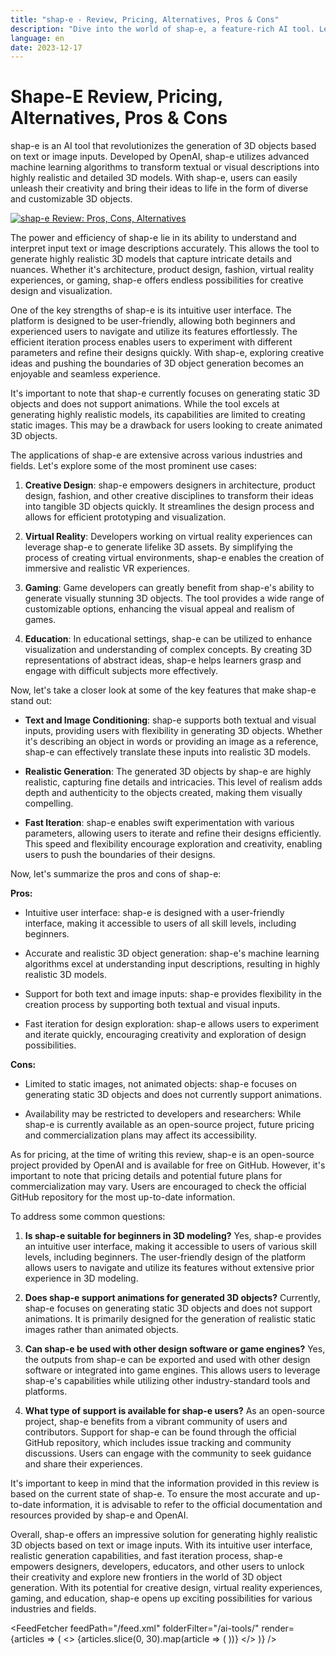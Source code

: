 ```yaml
---
title: "shap-e - Review, Pricing, Alternatives, Pros & Cons"
description: "Dive into the world of shap-e, a feature-rich AI tool. Learn about its features, pricing, and how it's making an impact. Don't miss out!"
language: en
date: 2023-12-17
---
```


# Shape-E Review, Pricing, Alternatives, Pros & Cons
        
shap-e is an AI tool that revolutionizes the generation of 3D objects based on text or image inputs. Developed by OpenAI, shap-e utilizes advanced machine learning algorithms to transform textual or visual descriptions into highly realistic and detailed 3D models. With shap-e, users can easily unleash their creativity and bring their ideas to life in the form of diverse and customizable 3D objects.


<BlogHeader />


[![shap-e Review: Pros, Cons, Alternatives](/ai-tools/shap-e.png)](https://github.com/openai/shap-e)



The power and efficiency of shap-e lie in its ability to understand and interpret input text or image descriptions accurately. This allows the tool to generate highly realistic 3D models that capture intricate details and nuances. Whether it's architecture, product design, fashion, virtual reality experiences, or gaming, shap-e offers endless possibilities for creative design and visualization.

One of the key strengths of shap-e is its intuitive user interface. The platform is designed to be user-friendly, allowing both beginners and experienced users to navigate and utilize its features effortlessly. The efficient iteration process enables users to experiment with different parameters and refine their designs quickly. With shap-e, exploring creative ideas and pushing the boundaries of 3D object generation becomes an enjoyable and seamless experience.

It's important to note that shap-e currently focuses on generating static 3D objects and does not support animations. While the tool excels at generating highly realistic models, its capabilities are limited to creating static images. This may be a drawback for users looking to create animated 3D objects.

The applications of shap-e are extensive across various industries and fields. Let's explore some of the most prominent use cases:

1. **Creative Design**: shap-e empowers designers in architecture, product design, fashion, and other creative disciplines to transform their ideas into tangible 3D objects quickly. It streamlines the design process and allows for efficient prototyping and visualization.

2. **Virtual Reality**: Developers working on virtual reality experiences can leverage shap-e to generate lifelike 3D assets. By simplifying the process of creating virtual environments, shap-e enables the creation of immersive and realistic VR experiences.

3. **Gaming**: Game developers can greatly benefit from shap-e's ability to generate visually stunning 3D objects. The tool provides a wide range of customizable options, enhancing the visual appeal and realism of games.

4. **Education**: In educational settings, shap-e can be utilized to enhance visualization and understanding of complex concepts. By creating 3D representations of abstract ideas, shap-e helps learners grasp and engage with difficult subjects more effectively.

Now, let's take a closer look at some of the key features that make shap-e stand out:

- **Text and Image Conditioning**: shap-e supports both textual and visual inputs, providing users with flexibility in generating 3D objects. Whether it's describing an object in words or providing an image as a reference, shap-e can effectively translate these inputs into realistic 3D models.

- **Realistic Generation**: The generated 3D objects by shap-e are highly realistic, capturing fine details and intricacies. This level of realism adds depth and authenticity to the objects created, making them visually compelling.

- **Fast Iteration**: shap-e enables swift experimentation with various parameters, allowing users to iterate and refine their designs efficiently. This speed and flexibility encourage exploration and creativity, enabling users to push the boundaries of their designs.

Now, let's summarize the pros and cons of shap-e:

**Pros:**

- Intuitive user interface: shap-e is designed with a user-friendly interface, making it accessible to users of all skill levels, including beginners.

- Accurate and realistic 3D object generation: shap-e's machine learning algorithms excel at understanding input descriptions, resulting in highly realistic 3D models.

- Support for both text and image inputs: shap-e provides flexibility in the creation process by supporting both textual and visual inputs.

- Fast iteration for design exploration: shap-e allows users to experiment and iterate quickly, encouraging creativity and exploration of design possibilities.

**Cons:**

- Limited to static images, not animated objects: shap-e focuses on generating static 3D objects and does not currently support animations.

- Availability may be restricted to developers and researchers: While shap-e is currently available as an open-source project, future pricing and commercialization plans may affect its accessibility.

As for pricing, at the time of writing this review, shap-e is an open-source project provided by OpenAI and is available for free on GitHub. However, it's important to note that pricing details and potential future plans for commercialization may vary. Users are encouraged to check the official GitHub repository for the most up-to-date information.

To address some common questions:

1. **Is shap-e suitable for beginners in 3D modeling?**
   Yes, shap-e provides an intuitive user interface, making it accessible to users of various skill levels, including beginners. The user-friendly design of the platform allows users to navigate and utilize its features without extensive prior experience in 3D modeling.

2. **Does shap-e support animations for generated 3D objects?**
   Currently, shap-e focuses on generating static 3D objects and does not support animations. It is primarily designed for the generation of realistic static images rather than animated objects.

3. **Can shap-e be used with other design software or game engines?**
   Yes, the outputs from shap-e can be exported and used with other design software or integrated into game engines. This allows users to leverage shap-e's capabilities while utilizing other industry-standard tools and platforms.

4. **What type of support is available for shap-e users?**
   As an open-source project, shap-e benefits from a vibrant community of users and contributors. Support for shap-e can be found through the official GitHub repository, which includes issue tracking and community discussions. Users can engage with the community to seek guidance and share their experiences.

It's important to keep in mind that the information provided in this review is based on the current state of shap-e. To ensure the most accurate and up-to-date information, it is advisable to refer to the official documentation and resources provided by shap-e and OpenAI.

Overall, shap-e offers an impressive solution for generating highly realistic 3D objects based on text or image inputs. With its intuitive user interface, realistic generation capabilities, and fast iteration process, shap-e empowers designers, developers, educators, and other users to unlock their creativity and explore new frontiers in the world of 3D object generation. With its potential for creative design, virtual reality experiences, gaming, and education, shap-e opens up exciting possibilities for various industries and fields.


<AdComponent />


<FeedFetcher feedPath="/feed.xml" folderFilter="/ai-tools/" render={articles => (
    <>
        <Cards>
            {articles.slice(0, 30).map(article => (
                <Card key={article.link} title={article.title} href={article.link} />
            ))}
        </Cards>
    </>
)} />

